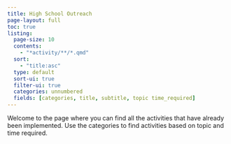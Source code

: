 ```yaml
---
title: High School Outreach
page-layout: full
toc: true
listing:
  page-size: 10
  contents:
    - "*activity/**/*.qmd"
  sort:
    - "title:asc"
  type: default
  sort-ui: true
  filter-ui: true
  categories: unnumbered
  fields: [categories, title, subtitle, topic time_required]
---
```


Welcome to the page where you can find all the activities that have already been implemented. Use the categories to find activities based on topic and time required.